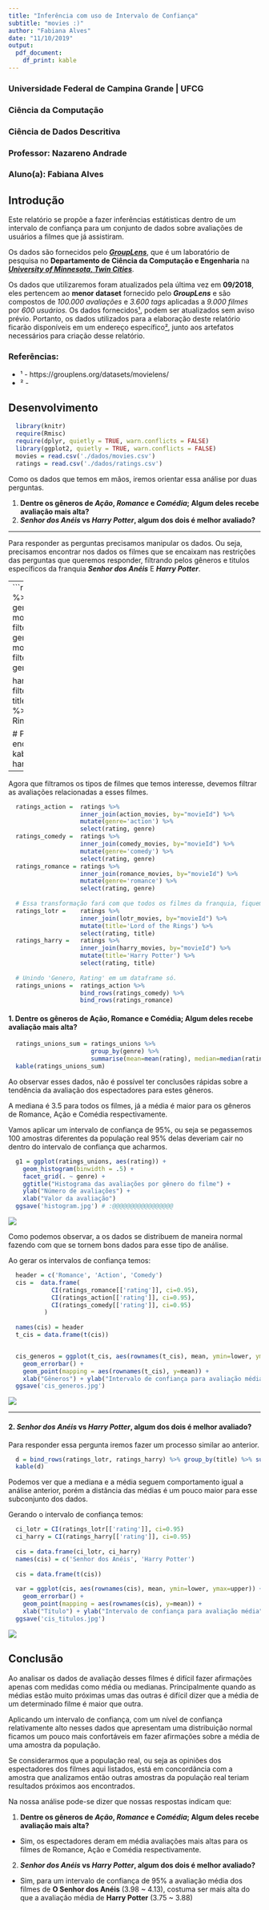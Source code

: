 ```yaml
---
title: "Inferência com uso de Intervalo de Confiança"
subtitle: "movies :)"
author: "Fabiana Alves"
date: "11/10/2019"
output:
  pdf_document:
    df_print: kable
---
```


### Universidade Federal de Campina Grande | UFCG 
### Ciência da Computação 
### Ciência de Dados Descritiva 
### **Professor**: Nazareno Andrade 
### **Aluno(a)**: Fabiana Alves


\newpage

## Introdução 

Este relatório se propõe a fazer inferências estátisticas dentro de um intervalo de confiança para um conjunto de dados sobre avaliações de usuários a filmes que já assistiram. 

Os dados são fornecidos pelo ***[GroupLens](https://grouplens.org/about/what-is-grouplens/)***, 
que é um laboratório de pesquisa no **Departamento de Ciência da Computação e Engenharia** na ***[University of Minnesota, Twin Cities](https://twin-cities.umn.edu/)***.

Os dados que utilizaremos foram atualizados pela última vez em **09/2018**, eles pertencem ao **menor dataset** fornecido pelo ***GroupLens*** e são compostos de *100.000 avaliações* e *3.600 tags* aplicadas a *9.000 filmes* por *600 usuários.*
Os dados fornecidos[¹](https://grouplens.org/datasets/movielens/), podem ser atualizados sem aviso prévio. Portanto, os dados utilizados para a elaboração deste relatório ficarão disponíveis em um endereço específico[²](#data), junto aos artefatos necessários para criação desse relatório.



### Referências: 
  - ¹ - https://grouplens.org/datasets/movielens/ 
  - ² - <github_link>


\newpage

## Desenvolvimento
```r
  library(knitr)
  require(Rmisc)
  require(dplyr, quietly = TRUE, warn.conflicts = FALSE)
  library(ggplot2, quietly = TRUE, warn.conflicts = FALSE)
  movies = read.csv('./dados/movies.csv')
  ratings = read.csv('./dados/ratings.csv')
```

Como os dados que temos em mãos, iremos orientar essa análise por duas perguntas. 

  1. **Dentre os gêneros de *Ação*, *Romance* e *Comédia*; Algum deles recebe avaliação mais alta?**
  2. ***Senhor dos Anéis* vs *Harry Potter*, algum dos dois é melhor avaliado?** 

--- 

Para responder as perguntas precisamos manipular os dados. 
Ou seja, precisamos encontrar nos dados os filmes que se encaixam nas restrições das perguntas que queremos responder, filtrando pelos gêneros e titulos específicos da franquia ***Senhor dos Anéis*** E ***Harry Potter***.

---
```r
  action_movies = movies %>% filter(grepl('Action', genres)) 
  romance_movies = movies %>% filter(grepl('Romance', genres))
  comedy_movies = movies %>% filter(grepl('Comedy', genres))
  
  harry_movies = movies %>% filter(grepl('Harry Potter', title))
  lotr_movies = movies %>% filter(grepl('Lord of the Rings', title))
  
  # Para conferir os filmes encontrados
  kable(bind_rows(lotr_movies, harry_movies)['title'])
```
---

Agora que filtramos os tipos de filmes que temos interesse, devemos filtrar as avaliações relacionadas a esses filmes. 




```r
  ratings_action =  ratings %>% 
                    inner_join(action_movies, by="movieId") %>% 
                    mutate(genre='action') %>% 
                    select(rating, genre)
  ratings_comedy =  ratings %>% 
                    inner_join(comedy_movies, by="movieId") %>% 
                    mutate(genre='comedy') %>% 
                    select(rating, genre)
  ratings_romance = ratings %>% 
                    inner_join(romance_movies, by="movieId") %>% 
                    mutate(genre='romance') %>% 
                    select(rating, genre)
  
  # Essa transformação fará com que todos os filmes da franquia, fiquem com o mesmo título.
  ratings_lotr =    ratings %>% 
                    inner_join(lotr_movies, by="movieId") %>% 
                    mutate(title='Lord of the Rings') %>% 
                    select(rating, title)
  ratings_harry =   ratings %>% 
                    inner_join(harry_movies, by="movieId") %>% 
                    mutate(title='Harry Potter') %>% 
                    select(rating, title)
  
  # Unindo 'Genero, Rating' em um dataframe só.
  ratings_unions =  ratings_action %>% 
                    bind_rows(ratings_comedy) %>% 
                    bind_rows(ratings_romance)
```


#### 1. Dentre os gêneros de Ação, Romance e Comédia; Algum deles recebe avaliação mais alta?

```r
  ratings_unions_sum = ratings_unions %>% 
                       group_by(genre) %>% 
                       summarise(mean=mean(rating), median=median(rating))
  kable(ratings_unions_sum)
```


Ao observar esses dados, não é possível ter conclusões rápidas sobre a tendência da avaliação dos espectadores para estes gêneros.

A mediana é 3.5 para todos os filmes, já a média é maior para os gêneros de Romance, Ação e Comédia respectivamente.

Vamos aplicar um intervalo de confiança de 95%, ou seja se pegassemos 100 amostras diferentes da população real 95% delas deveriam cair no dentro do intervalo de confiança que acharmos. 


```r
  g1 = ggplot(ratings_unions, aes(rating)) +
    geom_histogram(binwidth = .5) + 
    facet_grid(. ~ genre) + 
    ggtitle("Histograma das avaliações por gênero do filme") + 
    ylab("Número de avaliações") + 
    xlab("Valor da avaliação")
  ggsave('histogram.jpg') # :@@@@@@@@@@@@@@@@@
```

![](./histogram.jpg)

Como podemos observar, a os dados se distribuem de maneira normal fazendo com que se tornem bons dados para esse tipo de análise. 

Ao gerar os intervalos de confiança temos: 

```r
  header = c('Romance', 'Action', 'Comedy')
  cis =  data.frame(
            CI(ratings_romance[['rating']], ci=0.95),
            CI(ratings_action[['rating']], ci=0.95), 
            CI(ratings_comedy[['rating']], ci=0.95)
          )  
  
  names(cis) = header
  t_cis = data.frame(t(cis))


  cis_generos = ggplot(t_cis, aes(rownames(t_cis), mean, ymin=lower, ymax=upper)) +
    geom_errorbar() +
    geom_point(mapping = aes(rownames(t_cis), y=mean)) +
    xlab("Gêneros") + ylab("Intervalo de confiança para avaliação média")
  ggsave('cis_generos.jpg')
```

![](./cis_generos.jpg)

--- 

####  2. ***Senhor dos Anéis* vs *Harry Potter*, algum dos dois é melhor avaliado?** 

Para responder essa pergunta iremos fazer um processo similar ao anterior. 

```r
  d = bind_rows(ratings_lotr, ratings_harry) %>% group_by(title) %>% summarise(mean=mean(rating), median=median(rating))
  kable(d)
```

Podemos ver que a mediana e a média seguem comportamento igual a análise anterior, porém a distância das médias é um pouco maior para esse subconjunto dos dados.

Gerando o intervalo de confiança temos:

```r
  ci_lotr = CI(ratings_lotr[['rating']], ci=0.95)
  ci_harry = CI(ratings_harry[['rating']], ci=0.95)
  
  cis = data.frame(ci_lotr, ci_harry)
  names(cis) = c('Senhor dos Anéis', 'Harry Potter')
  
  cis = data.frame(t(cis))
  
  var = ggplot(cis, aes(rownames(cis), mean, ymin=lower, ymax=upper)) +
    geom_errorbar() +
    geom_point(mapping = aes(rownames(cis), y=mean)) +
    xlab("Título") + ylab("Intervalo de confiança para avaliação média")
  ggsave('cis_titulos.jpg')
```

![](./cis_titulos.jpg)

\newpage 

## Conclusão 

Ao analisar os dados de avaliação desses filmes é difícil fazer afirmações apenas com medidas como média ou medianas. Principalmente quando as médias estão muito próximas umas das outras é difícil dizer que a média de um determinado filme é maior que outra. 

Aplicando um intervalo de confiança, com um nível de confiança relativamente alto nesses dados que apresentam uma distribuição normal ficamos um pouco mais confortáveis em fazer afirmações sobre a média de uma amostra da população. 

Se considerarmos que a população real, ou seja as opiniões dos espectadores dos filmes aqui listados, está em concordância com a amostra que analizamos então outras amostras da população real teriam resultados próximos aos encontrados. 

Na nossa análise pode-se dizer que nossas respostas indicam que:

1. **Dentre os gêneros de *Ação*, *Romance* e *Comédia*; Algum deles recebe avaliação mais alta?**
  - Sim, os espectadores deram em média avaliações mais altas para os filmes de Romance, Ação e Comédia respectivamente.
2. ***Senhor dos Anéis* vs *Harry Potter*, algum dos dois é melhor avaliado?** 
  - Sim, para um intervalo de confiança de 95% a avaliação média dos filmes de **O Senhor dos Anéis** (3.98 ~ 4.13), costuma ser mais alta do que a avaliação média de **Harry Potter** (3.75 ~ 3.88)
